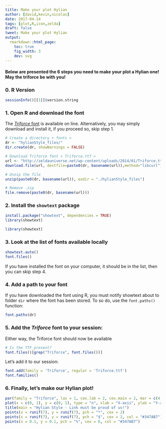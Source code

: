 ```yaml
---
title: Make your plot Hylian
author: [david,kevin,nicolas]
date: 2017-04-14
tags: [plot,R,icon,zelda]
draft: false
tweet: Make your plot Hylian
output:
  rmarkdown::html_page:
    toc: true
    fig_width: 3
    dev: svg
---
```


#### Below are presented the 6 steps you need to make your plot a Hylian one! **May the triforce be with you**!

### 0. R Version

```r
sessionInfo()[[1]]$version.string
```

### 1. Open R and download the font

The [*Triforce* font](https://zeldauniverse.net/media/dir) is available on line.
Alternatively, you may simply download and install it, if you proceed so,
skip step 1.

```r
# Create a directory < fonts >
dr <- "hylianStyle_files/"
dir.create(dr, showWarnings = FALSE)

# Download Triforce font < Triforce.ttf >
url <- "http://zeldauniverse.net/wp-content/uploads/2014/01/Triforce.ttf_.zip"
download.file(url, destfile=paste0(dr, basename(url)),method="libcurl")

# Unzip the file
unzip(paste0(dr, basename(url)), exdir = "./hylianStyle_files")

# Remove .zip
file.remove(paste0(dr, basename(url)))
```

### 2. Install the `showtext` package

```r
install.package("showtext", dependencies = TRUE)
library(showtext)
```

```r
library(showtext)
```

###  3. Look at the list of fonts available locally

```r
showtext.auto()
font.files()
```

If you have installed the font on your computer, it should be in the list,
then you can skip step 4.


### 4. Add a path to your font

If you have downloaded the font using R, you must notify showtext about to
folder `dir` where the font has been stored. To so do, use the `font.paths()`
function:

```r
font.paths(dr)
```

### 5. Add the *Triforce* font to your session:


Either way, the Triforce font should now be available

```r
# Is the TTF present?
font.files()[grep("Triforce", font.files())]
```

Let's add it to our session:

```r
font.add(family = 'Triforce', regular = 'Triforce.ttf')
font.families()
```

### 6. Finally, let's make our Hylian plot!

```r
par(family = "Triforce", las = 1, cex.lab = 2, cex.main = 2, mar = c(4, 5, 5, 0))
plot(x = c(0, 1), y = c(0, 1), type = "n", xlab = "X-axis", ylab = "Y-axis")
title(main = "Hylian Style - Link must be proud of us!")
points(x = runif(7), y = runif(7), pch = "*", cex = 2)
points(x = runif(7), y = runif(7), pch = "$", cex = 2, col = "#347AB7")
points(x = 0.1, y = 0.1, pch = "%", cex = 6, col = "#347AB7")
```